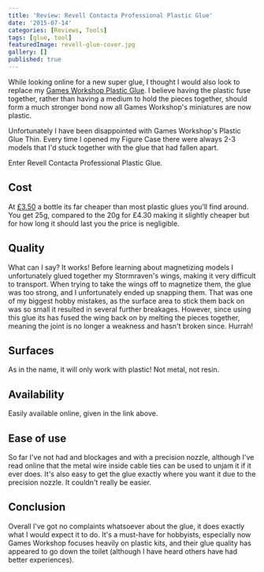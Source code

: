```yaml
---
title: 'Review: Revell Contacta Professional Plastic Glue'
date: '2015-07-14'
categories: [Reviews, Tools]
tags: [glue, tool]
featuredImage: revell-glue-cover.jpg
gallery: []
published: true
---
```


While looking online for a new super glue, I thought I would also look to replace my
[Games Workshop Plastic Glue](http://www.games-workshop.com/en-GB/Plastic-Glue-Thin). I believe having the
plastic fuse together, rather than having a medium to hold the pieces together, should form a much stronger
bond now all Games Workshop's miniatures are now plastic.

Unfortunately I have been disappointed with Games Workshop's Plastic Glue Thin. Every time I opened my Figure
Case there were always 2-3 models that I'd stuck together with the glue that had fallen apart.

Enter Revell Contacta Professional Plastic Glue.

## Cost

At [£3.50](http://www.amazon.co.uk/Revell-39604-Contacta-Professional-Glue/dp/B000KJPUL0) a bottle its far cheaper
than most plastic glues you’ll find around. You get 25g, compared to the 20g for £4.30 making it slightly cheaper
but for how long it should last you the price is negligible.

## Quality

What can I say? It works! Before learning about magnetizing models I unfortunately glued together my Stormraven's
wings, making it very difficult to transport. When trying to take the wings off to magnetize them, the glue was too
strong, and I unfortunately ended up snapping them. That was one of my biggest hobby mistakes, as the surface area
to stick them back on was so small it resulted in several further breakages. However, since using this glue its
has fused the wing back on by melting the pieces together, meaning the joint is no longer a weakness and hasn't
broken since. Hurrah!

## Surfaces

As in the name, it will only work with plastic! Not metal, not resin.

## Availability

Easily available online, given in the link above.

## Ease of use
So far I've not had and blockages and with a precision nozzle, although I've read online that the metal wire inside
cable ties can be used to unjam it if it ever does. It's also easy to get the glue exactly where you want it due to
the precision nozzle. It couldn't really be easier.

## Conclusion
Overall I've got no complaints whatsoever about the glue, it does exactly what I would expect it to do. It's a
must-have for hobbyists, especially now Games Workshop focuses heavily on plastic kits, and their glue quality has
appeared to go down the toilet (although I have heard others have had better experiences).
